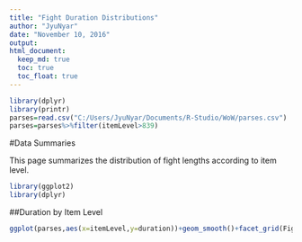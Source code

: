 ---
title: "Fight Duration Distributions"
author: "JyuNyar"
date: "November 10, 2016"
output: 
html_document:
  keep_md: true
  toc: true
  toc_float: true
---

```{r setup,echo=FALSE, results='hide', message=FALSE, warning=FALSE}
library(dplyr)
library(printr)
parses=read.csv("C:/Users/JyuNyar/Documents/R-Studio/WoW/parses.csv")
parses=parses%>%filter(itemLevel>839)
```

#Data Summaries

This page summarizes the distribution of fight lengths according to item level. 

```{r libraries}
library(ggplot2)
library(dplyr)
```

##Duration by Item Level
```{r smoothed,fig.height=8,fig.width=4,dpi=300}
ggplot(parses,aes(x=itemLevel,y=duration))+geom_smooth()+facet_grid(Fight~difficulty)
```

